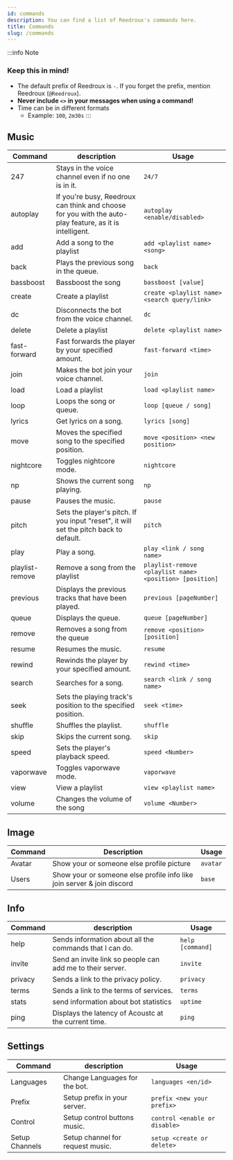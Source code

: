 ```yaml
---
id: commands
description: You can find a list of Reedroux's commands here.
title: Commands
slug: /commands
---
```


:::info Note

### Keep this in mind!

- The default prefix of Reedroux is `-`. If you forget the prefix, mention Reedroux (`@Reedroux`).
- **Never include `<>` in your messages when using a command!**
- Time can be in different formats
  - Example: `100`, `2m30s`
:::

## Music

| Command      | description                                                                           | Usage                                             |
| ------------ | ------------------------------------------------------------------------------------- | ------------------------------------------------- |
| 247          | Stays in the voice channel even if no one is in it.                                   | `24/7`                                            |
| autoplay     | If you're busy, Reedroux can think and choose for you with the auto-play feature, as it is intelligent.                                   | `autoplay <enable/disabled>`                                            |
| add          | Add a song to the playlist                                                            | `add <playlist name> <song>`                      |
| back         | Plays the previous song in the queue.                                                 | `back`                                            |
| bassboost    | Bassboost the song                                                                    | `bassboost [value]`                               |
| create       | Create a playlist                                                                     | `create <playlist name> <search query/link>`      |
| dc           | Disconnects the bot from the voice channel.                                           | `dc`                                              |
| delete       | Delete a playlist                                                                     | `delete <playlist name>`                          |
| fast-forward | Fast forwards the player by your specified amount.                                    | `fast-forward <time>`                             |
| join         | Makes the bot join your voice channel.                                                | `join`                                            |
| load         | Load a playlist                                                                       | `load <playlist name>`                            |
| loop         | Loops the song or queue.                                                              | `loop [queue / song]`                             |
| lyrics       | Get lyrics on a song.                                                                 | `lyrics [song]`                                   |
| move         | Moves the specified song to the specified position.                                   | `move <position> <new position>`                  |
| nightcore    | Toggles nightcore mode.                                                               | `nightcore`                                       |
| np           | Shows the current song playing.                                                       | `np`                                              |
| pause        | Pauses the music.                                                                     | `pause`                                           |
| pitch        | Sets the player's pitch. If you input "reset", it will set the pitch back to default. | `pitch`                                           |
| play         | Play a song.                                                                          | `play <link / song name>`                         |
| playlist-remove    | Remove a song from the playlist                                                 | `playlist-remove <playlist name> <position> [position]` |
| previous     | Displays the previous tracks that have been played.                                   | `previous [pageNumber]`                           |
| queue        | Displays the queue.                                                                   | `queue [pageNumber]`                              |
| remove       | Removes a song from the queue                                                         | `remove <position> [position]`                    |
| resume       | Resumes the music.                                                                    | `resume`                                          |
| rewind       | Rewinds the player by your specified amount.                                          | `rewind <time>`                                   |
| search       | Searches for a song.                                                                  | `search <link / song name>`                       |
| seek         | Sets the playing track's position to the specified position.                          | `seek <time>`                                     |
| shuffle      | Shuffles the playlist.                                                                | `shuffle`                                         |
| skip         | Skips the current song.                                                               | `skip`                                            |
| speed        | Sets the player's playback speed.                                                     | `speed <Number>`                                  |
| vaporwave    | Toggles vaporwave mode.                                                               | `vaporwave`                                       |
| view         | View a playlist                                                                       | `view <playlist name>`                            |
| volume       | Changes the volume of the song                                                        | `volume <Number>`                                 |

## Image

| Command     | Description                                                                                      | Usage                               |
| ----------- | ------------------------------------------------------------------------------------------------ | ------------------------------------|
| Avatar      | Show your or someone else profile picture                                                        | `avatar`                            |
| Users       | Show your or someone else profile info like join server & join discord                           | `base`                              |

## Info

| Command | description                                               | Usage            |
| ------- | --------------------------------------------------------- | ---------------- |
| help    | Sends information about all the commands that I can do.   | `help [command]` |
| invite  | Send an invite link so people can add me to their server. | `invite`         |
| privacy | Sends a link to the privacy policy.                       | `privacy`        |
| terms   | Sends a link to the terms of services.                    | `terms  `        |
| stats   | send information about bot statistics                     | `uptime`         |
| ping    | Displays the latency of Acoustc at the current time.      | `ping`           |

## Settings

| Command         | description                               | Usage                           |
| --------------- | ----------------------------------------- | --------------------------------|
| Languages       | Change Languages for the bot.             | `languages <en/id>`             |
| Prefix          | Setup prefix in your server.              | `prefix <new your prefix>`      |
| Control         | Setup control buttons music.              | `control <enable or disable>`   |
| Setup Channels  | Setup channel for request music.          | `setup <create or delete>`      |
